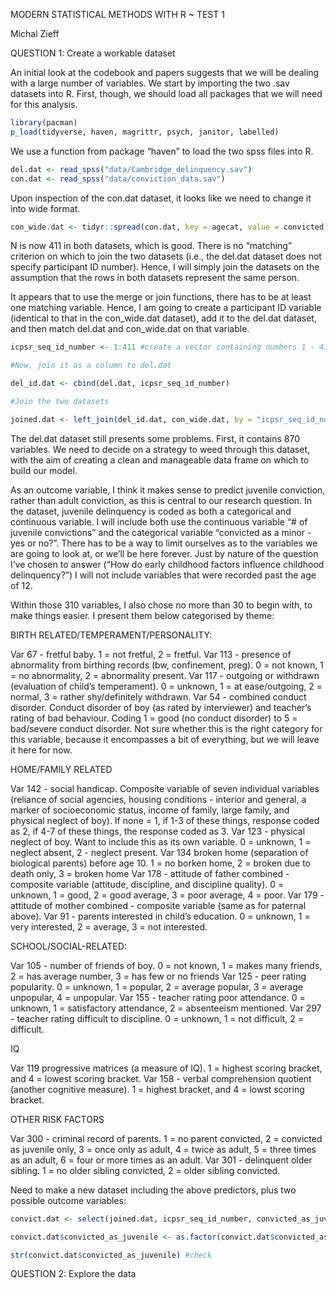 MODERN STATISTICAL METHODS WITH R ~ TEST 1

Michal Zieff

QUESTION 1: Create a workable dataset 

An initial look at the codebook and papers suggests that we will be dealing with a large number of variables. We start by importing the two .sav datasets into R. First, though, we should load all packages that we will need for this analysis. 

```r
library(pacman)
p_load(tidyverse, haven, magrittr, psych, janitor, labelled)
```

We use a function from package "haven" to load the two spss files into R. 

```r
del.dat <- read_spss("data/Cambridge_delinquency.sav")
con.dat <- read_spss("data/conviction_data.sav")
```

Upon inspection of the con.dat dataset, it looks like we need to change it into wide format. 

```r
con_wide.dat <- tidyr::spread(con.dat, key = agecat, value = convicted) #want columns to represent the different age categories, and the rows to list the number of convictions at each age range. 
```

N is now 411 in both datasets, which is good. There is no "matching" criterion on which to join the two datasets (i.e., the del.dat dataset does not specify participant ID number). Hence, I will simply join the datasets on the assumption that the rows in both datasets represent the same person.

It appears that to use the merge or join functions, there has to be at least one matching variable. Hence, I am going to create a participant ID variable (identical to that in the con_wide.dat dataset), add it to the del.dat dataset, and then match del.dat and con_wide.dat on that variable.

```r

icpsr_seq_id_number <- 1:411 #create a vector containing numbers 1 - 411

#Now, join it as a column to del.dat

del_id.dat <- cbind(del.dat, icpsr_seq_id_number)

#Join the two datasets

joined.dat <- left_join(del_id.dat, con_wide.dat, by = "icpsr_seq_id_number")

```

The del.dat dataset still presents some problems. First, it contains 870 variables. We need to decide on a strategy to weed through this dataset, with the aim of creating a clean and manageable data frame on which to build our model. 

As an outcome variable, I think it makes sense to predict juvenile conviction, rather than adult conviction, as this is central to our research question. In the dataset, juvenile delinquency is coded as both a categorical and continuous variable. I will include both use the continuous variable "# of juvenile convictions" and the categorical variable "convicted as a minor - yes or no?". There has to be a way to limit ourselves as to the variables we are going to look at, or we'll be here forever. Just by nature of the question I've chosen to answer ("How do early childhood factors influence childhood delinquency?") I will not include variables that were recorded past the age of 12.

Within those 310 variables, I also chose no more than 30 to begin with, to make things easier. I present them below categorised by theme: 

BIRTH RELATED/TEMPERAMENT/PERSONALITY:

Var 67 - fretful baby. 1 = not fretful, 2 = fretful.
Var 113 - presence of abnormality from birthing records (bw, confinement, preg). 0 = not known, 1 = no abnormality, 2 = abnormality present. 
Var 117 - outgoing or withdrawn (evaluation of child's temperament). 0 = unknown, 1 = at ease/outgoing, 2 = normal, 3 = rather shy/definitely withdrawn. 
Var 54 - combined conduct disorder. Conduct disorder of boy (as rated by interviewer) and teacher's rating of bad behaviour. Coding 1 = good (no conduct disorder) to 5 = bad/severe conduct disorder. Not sure whether this is the right category for this variable, because it encompasses a bit of everything, but we will leave it here for now. 


HOME/FAMILY RELATED

Var 142 - social handicap. Composite variable of seven individual variables (reliance of social agencies, housing conditions - interior and general, a marker of socioeconomic status, income of family, large family, and physical neglect of boy). If none = 1, if 1-3 of these things, response coded as 2, if 4-7 of these things, the response coded as 3. 
Var 123 - physical neglect of boy. Want to include this as its own variable. 0 = unknown, 1 = neglect absent, 2 - neglect present. 
Var 134 broken home (separation of biological parents) before age 10. 1 = no borken home, 2 = broken due to death only, 3 = broken home
Var 178 - attitude of father combined - composite variable (attitude, discipline, and discipline quality). 0 = unknown, 1 = good, 2 = good average, 3 = poor average, 4 = poor. 
Var 179 - attitude of mother combined - composite variable (same as for paternal above).
Var 91 - parents interested in child's education. 0 = unknown, 1 = very interested, 2 = average, 3 = not interested. 

SCHOOL/SOCIAL-RELATED:

Var 105 - number of friends of boy. 0 = not known, 1 = makes many friends, 2 = has average number, 3 = has few or no friends 
Var 125 - peer rating popularity. 0 = unknown, 1 = popular, 2 = average popular, 3 = average unpopular, 4 = unpopular. 
Var 155 - teacher rating poor attendance. 0 = unknown, 1 = satisfactory attendance, 2 = absenteeism mentioned. 
Var 297 - teacher rating difficult to discipline. 0 = unknown, 1 = not difficult, 2 = difficult. 

IQ

Var 119 progressive matrices (a measure of IQ). 1 = highest scoring bracket, and 4 = lowest scoring bracket.
Var 158 - verbal comprehension quotient (another cognitive measure). 1 = highest bracket, and 4 = lowst scoring bracket. 


OTHER RISK FACTORS

Var 300 - criminal record of parents. 1 = no parent convicted, 2 = convicted as juvenile only, 3 = once only as adult, 4 = twice as adult, 5 = three times as an adult, 6 = four or more times as an adult. 
Var 301 - delinquent older sibling. 1 = no older sibling convicted, 2 = older sibling convicted. 

Need to make a new dataset including the above predictors, plus two possible outcome variables:

```r
convict.dat <- select(joined.dat, icpsr_seq_id_number, convicted_as_juvenile, v28, v67, v113, v117, v54, v142, v123, v134, v178, v179, v91, v105, v125, v155, v297, v119, v158, v300, v301) #select variables from the large dataset to create a new dataset

convict.dat$convicted_as_juvenile <- as.factor(convict.dat$convicted_as_juvenile) #changing the categorical predictor to a factor (originally numeric). 

str(convict.dat$convicted_as_juvenile) #check

```


QUESTION 2: Explore the data











